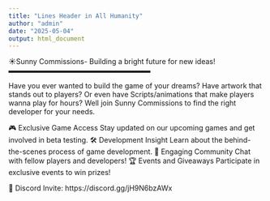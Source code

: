 ```yaml
---
title: "Lines Header in All Humanity"
author: "admin"
date: "2025-05-04"
output: html_document
---
```


☀️Sunny Commissions- Building a bright future for new ideas!
▬▬▬▬▬▬▬▬▬▬▬▬▬▬▬▬▬▬▬▬

Have you ever wanted to build the game of your dreams? Have artwork that stands out to players? Or even have Scripts/animations that make players wanna play for hours? Well join Sunny Commissions to find the right  developer for your needs.

🎮 Exclusive Game Access
Stay updated on our upcoming games and get involved in beta testing. 
🛠️ Development Insight
Learn about the behind-the-scenes process of game development.
💬 Engaging Community
Chat with fellow players and developers!
🏆 Events and Giveaways
Participate in exclusive events to win prizes!

📩 Discord Invite:  https://discord.gg/jH9N6bzAWx